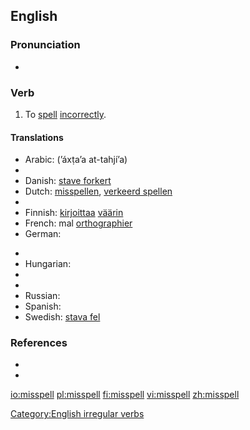==English==

===Pronunciation===
* {{IPA|/'mɪspεl/}}
*: {{rhymes|ɛl}}

===Verb===
{{en-verb|misspells|misspelling|'''[[misspelt]]''' ''or'' '''[[misspelled]]'''}}

# To [[spell]] [[incorrectly]].

====Translations====
{{trans-top|to spell incorrectly}}
* Arabic: {{Arab|[[اخطأ التهجئة]]}} (’áxṭa’a at-tahjí’a)
* {{trreq|Chinese}}
* Danish: [[stave forkert]]
* Dutch: [[misspellen]], [[verkeerd spellen]]
* {{trreq|Esperanto}}
* Finnish: [[kirjoittaa]] [[väärin]]
* French: mal [[orthographier]]
* German: {{t|de|falsch buchstabieren}}
{{trans-mid}}
* {{trreq|Hebrew}}
* Hungarian: {{t-|hu|elír}}
* {{trreq|Italian}}
* {{trreq|Japanese}}
* Russian: {{t|ru|орфографически неправильно писать|tr=orfografíčeski neprávil’no pisát’|sc=Cyrl}}
* Spanish: {{t|es|deletrear mal}}
* Swedish: [[stava fel]]
{{trans-bottom}}

===References===
* {{R:Century 1911}}
* {{R:Webster 1913}}

[[Category:English irregular verbs]]

[[io:misspell]]
[[pl:misspell]]
[[fi:misspell]]
[[vi:misspell]]
[[zh:misspell]]
